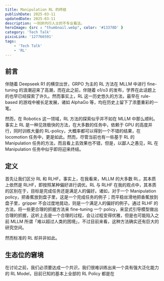 ```yaml
---
title: Manipulation RL 的终结
publishDate: 2025-03-11
updatedDate: 2025-03-11
description: 一则非内行人士的不专业看法。
heroImage: {src : "thumbnail.webp", color: '#13378D' }
category: 'Tech Talk'
pixivLink: '127766591'
tags:
    - 'Tech Talk'
    - 'RL'
---
```


## 前言

伴随着 Deepseek R1 的横空出世，GRPO 为主的 RL 方法在 MLLM 中进行 fine-tuning 的浪潮迎来了高潮，而在此之前，伴随着 o1/o3 的发布，学界在此话题上的也早已经探索了许久。然而事实上，RL 这一历史悠久的方法，最早在 rule-based 的游戏中被长足发展，诸如 AlphaGo 等，均在历史上留下了浓墨重彩的一笔。

然而，在 Robotics 这一领域，RL 方法的探索似乎并不如在 MLLM 中那么顺利。事实上 RL 是一种见效极快的方法，在大多数的任务中，依赖于 GPU 的高度并行，同时训练大量的 RL-policy，大概率都可以得到一个不错的结果，在 locomotion 任务中，更是如此。然而，尽管当前也有一些基于 RL 的 Manipulation 任务的方法，而且看上去效果也不错，但是，以鄙人之愚见，RL 在 Manipulation 任务中似乎即将迎来终结。

## 定义

首先让我们区分 RL 和 RLHF。事实上，在我看来，MLLM 的大多数 RL，其本质上依然是 RLHF，即按照某种偏好进行调优。RL 与 RLHF 在我的观点中，其本质的区别在于，目标是完成任务还是满足人的偏好。诸如，对于一个 Manipulation policy，把香蕉放到盘子里，这是一个完成任务的例子；而平稳丝滑地把香蕉放到盘子里，gripper 不会过度地晃动，则是一个满足人的偏好的例子。通过 RLHF 的方法，将一些更合理的抓握方法来 fine-tuning 一个 policy，来显式引导模型做出合理的抓握，这听上去是一个合理的过程，会让过程变得优雅，但是也可能陷入之前 MLLM 所谓「难以超过人类的困境」，不过目前来看，这种方法确实还有巨大的研究空间。

然而标准的 RL 却并非如此。

## 生态位的窘境

在讨论之前，我们必须要达成一个共识，我们很难训练出来一个具有强大泛化能力的 RL Model，目前已知的基本上全部的 RL Policy 都是在




